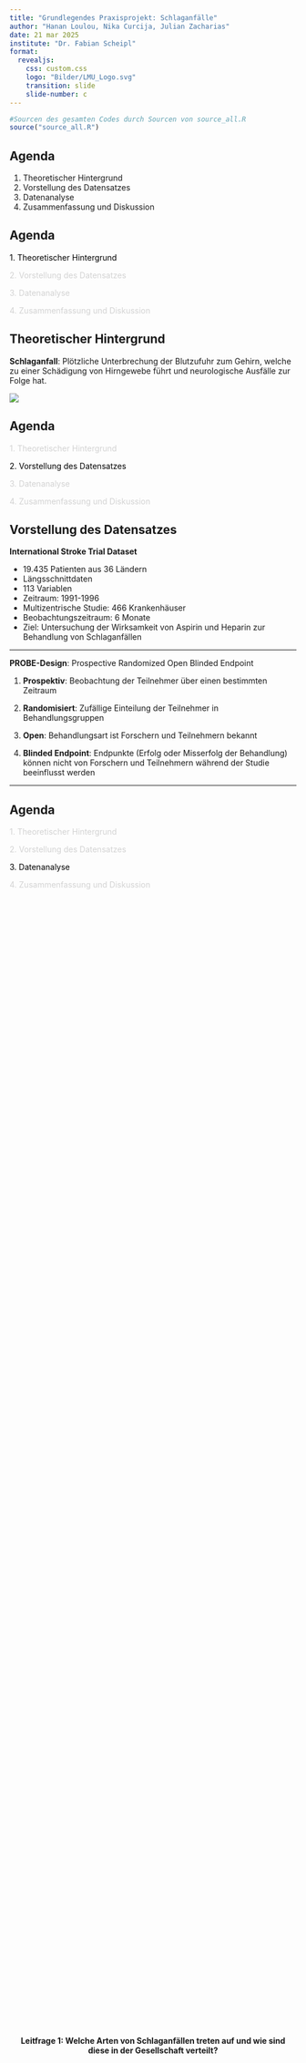 ```yaml
---
title: "Grundlegendes Praxisprojekt: Schlaganfälle"
author: "Hanan Loulou, Nika Curcija, Julian Zacharias"
date: 21 mar 2025
institute: "Dr. Fabian Scheipl"
format: 
  revealjs:
    css: custom.css
    logo: "Bilder/LMU_Logo.svg"
    transition: slide
    slide-number: c
---
```


```r
#Sourcen des gesamten Codes durch Sourcen von source_all.R 
source("source_all.R")
```
## Agenda

1.  Theoretischer Hintergrund
2.  Vorstellung des Datensatzes
3.  Datenanalyse
4.  Zusammenfassung und Diskussion

## Agenda

::: incremental
[1.  Theoretischer Hintergrund]{style="color:black;"}

[2.  Vorstellung des Datensatzes]{style="color:lightgrey;"}

[3.  Datenanalyse]{style="color:lightgrey;"}

[4.  Zusammenfassung und Diskussion]{style="color:lightgray;"}
:::

## Theoretischer Hintergrund

**Schlaganfall**:
Plötzliche Unterbrechung der Blutzufuhr zum Gehirn, welche zu einer Schädigung von Hirngewebe führt und neurologische Ausfälle zur Folge hat.


![](Bilder/schlaganfall-arten.jpg){fig-align=center}

## Agenda

::: incremental
[1.  Theoretischer Hintergrund]{style="color:lightgray;"}

[2.  Vorstellung des Datensatzes]{style="color:black;"}

[3.  Datenanalyse]{style="color:lightgrey;"}

[4.  Zusammenfassung und Diskussion]{style="color:lightgray;"}
:::
## Vorstellung des Datensatzes

**International Stroke Trial Dataset**

::: { .incremental }
- 19.435 Patienten aus 36 Ländern
- Längsschnittdaten
- 113 Variablen
- Zeitraum: 1991-1996
- Multizentrische Studie: 466 Krankenhäuser
- Beobachtungszeitraum: 6 Monate
- Ziel: Untersuchung der Wirksamkeit von Aspirin und Heparin zur Behandlung von Schlaganfällen
:::

---

**PROBE-Design**: Prospective Randomized Open Blinded Endpoint

1. **Prospektiv**: 
Beobachtung der Teilnehmer über einen bestimmten Zeitraum


2. **Randomisiert**: 
Zufällige Einteilung der Teilnehmer in Behandlungsgruppen



3. **Open**: 
Behandlungsart ist Forschern und Teilnehmern bekannt


4. **Blinded Endpoint**:
Endpunkte (Erfolg oder Misserfolg der Behandlung) können nicht von Forschern und Teilnehmern während der Studie beeinflusst werden



---
## Agenda

::: incremental
[1.  Theoretischer Hintergrund]{style="color:lightgray;"}

[2.  Vorstellung des Datensatzes]{style="color:lightgray;"}

[3.  Datenanalyse]{style="color:black;"}

[4.  Zusammenfassung und Diskussion]{style="color:lightgray;"}
:::


## 

::: {style="text-align: center; display: flex; justify-content: center; align-items: center; height: 100vh;"}
**Leitfrage 1: Welche Arten von Schlaganfällen treten auf und wie sind diese in der Gesellschaft verteilt?**
:::




##

::: {style="text-align: center; display: flex; justify-content: center; align-items: center; height: 100vh;"}
**Leitfrage 2: Unterscheiden sich die Schlaganfallkategorien hinsichtlich Alter, Geschlecht und anderen ausgewählten Variablen?**
:::


##

::: {style="text-align: center; display: flex; justify-content: center; align-items: center; height: 100vh;"}
**Leitfrage 3: Wie häufig sind wiederkehrende Schlaganfälle und wie unterscheiden sich diese hinsichtlich verschiedener Variablen?**
:::





```r
#Laden der Daten
#data <- load_data()
#Bereinigung der wichigsten Spalten
#cleaned <- clean_data(data)
```



























